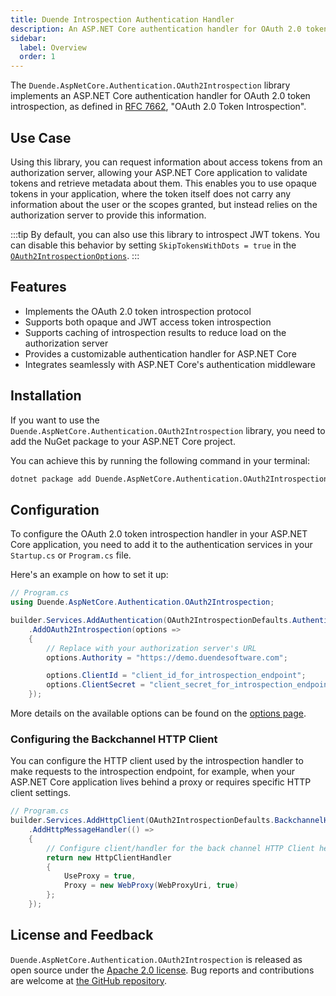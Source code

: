```yaml
---
title: Duende Introspection Authentication Handler
description: An ASP.NET Core authentication handler for OAuth 2.0 token introspection.
sidebar:
  label: Overview
  order: 1
---
```



The `Duende.AspNetCore.Authentication.OAuth2Introspection` library implements an ASP.NET Core authentication handler for
OAuth 2.0 token introspection, as defined in [RFC 7662](https://datatracker.ietf.org/doc/html/rfc7662), "OAuth 2.0 Token Introspection".

## Use Case

Using this library, you can request information about access tokens from an authorization server, allowing your
ASP.NET Core application to validate tokens and retrieve metadata about them. This enables you to use opaque tokens in
your application, where the token itself does not carry any information about the user or the scopes granted, but instead
relies on the authorization server to provide this information.

:::tip
By default, you can also use this library to introspect JWT tokens.
You can disable this behavior by setting `SkipTokensWithDots = true` in the [`OAuth2IntrospectionOptions`](/introspection/options.mdx).
:::

## Features

- Implements the OAuth 2.0 token introspection protocol
- Supports both opaque and JWT access token introspection
- Supports caching of introspection results to reduce load on the authorization server
- Provides a customizable authentication handler for ASP.NET Core
- Integrates seamlessly with ASP.NET Core's authentication middleware

## Installation

If you want to use the `Duende.AspNetCore.Authentication.OAuth2Introspection` library, you need to add the NuGet package
to your ASP.NET Core project.

You can achieve this by running the following command in your terminal:

```bash
dotnet package add Duende.AspNetCore.Authentication.OAuth2Introspection
```

## Configuration

To configure the OAuth 2.0 token introspection handler in your ASP.NET Core application, you need to add it to the
authentication services in your `Startup.cs` or `Program.cs` file.

Here's an example on how to set it up:

```csharp
// Program.cs
using Duende.AspNetCore.Authentication.OAuth2Introspection;

builder.Services.AddAuthentication(OAuth2IntrospectionDefaults.AuthenticationScheme)
    .AddOAuth2Introspection(options =>
    {
        // Replace with your authorization server's URL
        options.Authority = "https://demo.duendesoftware.com";

        options.ClientId = "client_id_for_introspection_endpoint";
        options.ClientSecret = "client_secret_for_introspection_endpoint";
    });
```

More details on the available options can be found on the [options page](/introspection/options.mdx).

### Configuring the Backchannel HTTP Client

You can configure the HTTP client used by the introspection handler to make requests to the introspection endpoint, for example,
when your ASP.NET Core application lives behind a proxy or requires specific HTTP client settings.

```csharp
// Program.cs
builder.Services.AddHttpClient(OAuth2IntrospectionDefaults.BackchannelHttpClientName)
    .AddHttpMessageHandler(() =>
    {
        // Configure client/handler for the back channel HTTP Client here
        return new HttpClientHandler
        {
            UseProxy = true,
            Proxy = new WebProxy(WebProxyUri, true)
        };
    });
```

## License and Feedback

`Duende.AspNetCore.Authentication.OAuth2Introspection` is released as open source under the
[Apache 2.0 license](https://github.com/DuendeSoftware/foss/blob/main/LICENSE).
Bug reports and contributions are welcome at
[the GitHub repository](https://github.com/DuendeSoftware/foss).

<CardGrid>
  <LinkCard
    href="https://github.com/DuendeSoftware/foss/tree/main/introspection"
    title="GitHub Repository"
    description="View the source code for this library on GitHub."
  />
  <LinkCard
    href="https://www.nuget.org/packages/Duende.AspNetCore.Authentication.OAuth2Introspection"
    title="NuGet Package"
    description="View the package on NuGet.org."
  />
</CardGrid>
